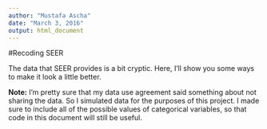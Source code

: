 ```yaml
---
author: "Mustafa Ascha"
date: "March 3, 2016"
output: html_document
---
```


#Recoding SEER

The data that SEER provides is a bit cryptic. Here, I'll show you some ways to make it look a little better. 

**Note:** I'm pretty sure that my data use agreement said something about not sharing the data. So I simulated data for the purposes of this project. I made sure to include all of the possible values of categorical variables, so that code in this document will still be useful. 

















